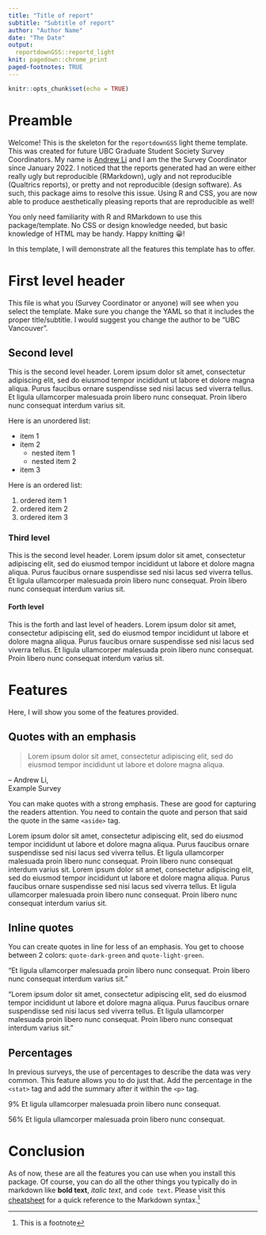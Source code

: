 ```yaml
---
title: "Title of report"
subtitle: "Subtitle of report"
author: "Author Name"
date: "The Date"
output:
  reportdownGSS::reportd_light
knit: pagedown::chrome_print
paged-footnotes: TRUE
---
```


```r
knitr::opts_chunk$set(echo = TRUE)
```

# Preamble {-}

Welcome! This is the skeleton for the `reportdownGSS` light theme template. This was created for future UBC Graduate Student Society Survey Coordinators. My name is [Andrew Li](https://www.andrewcli.com) and I am the the Survey Coordinator since January 2022. I noticed that the reports generated had an were either really ugly but reproducible (RMarkdown), ugly and not reproducible (Qualtrics reports), or pretty and not reproducible (design software). As such, this package aims to resolve this issue. Using R and CSS, you are now able to produce aesthetically pleasing reports that are reproducible as well! 

You only need familiarity with R and RMarkdown to use this package/template. No CSS or design knowledge needed, but basic knowledge of HTML may be handy. Happy knitting 😀!

In this template, I will demonstrate all the features this template has to offer. 

# First level header {-}

This file is what you (Survey Coordinator or anyone) will see when you select the template. Make sure you change the YAML so that it includes the proper title/subtitle. I would suggest you change the author to be "UBC Vancouver". 

## Second level {-}

This is the second level header. Lorem ipsum dolor sit amet, consectetur adipiscing elit, sed do eiusmod tempor incididunt ut labore et dolore magna aliqua. Purus faucibus ornare suspendisse sed nisi lacus sed viverra tellus. Et ligula ullamcorper malesuada proin libero nunc consequat. Proin libero nunc consequat interdum varius sit. 

Here is an unordered list:

* item 1 
* item 2
  * nested item 1
  * nested item 2
* item 3

Here is an ordered list:

1. ordered item 1
2. ordered item 2
3. ordered item 3

### Third level {-}

This is the second level header. Lorem ipsum dolor sit amet, consectetur adipiscing elit, sed do eiusmod tempor incididunt ut labore et dolore magna aliqua. Purus faucibus ornare suspendisse sed nisi lacus sed viverra tellus. Et ligula ullamcorper malesuada proin libero nunc consequat. Proin libero nunc consequat interdum varius sit. 

#### Forth level {-}

This is the forth and last level of headers. Lorem ipsum dolor sit amet, consectetur adipiscing elit, sed do eiusmod tempor incididunt ut labore et dolore magna aliqua. Purus faucibus ornare suspendisse sed nisi lacus sed viverra tellus. Et ligula ullamcorper malesuada proin libero nunc consequat. Proin libero nunc consequat interdum varius sit. 

# Features {-}

Here, I will show you some of the features provided. 

## Quotes with an emphasis {-}

<aside>
> Lorem ipsum dolor sit amet, consectetur adipiscing elit, sed do eiusmod tempor incididunt ut labore et dolore magna aliqua.

<p class="quote-author">-- Andrew Li,<br> Example Survey</p>
</aside>

You can make quotes with a strong emphasis. These are good for capturing the readers attention. You need to contain the quote and person that said the quote in the same `<aside>` tag.

Lorem ipsum dolor sit amet, consectetur adipiscing elit, sed do eiusmod tempor incididunt ut labore et dolore magna aliqua. Purus faucibus ornare suspendisse sed nisi lacus sed viverra tellus. Et ligula ullamcorper malesuada proin libero nunc consequat. Proin libero nunc consequat interdum varius sit. Lorem ipsum dolor sit amet, consectetur adipiscing elit, sed do eiusmod tempor incididunt ut labore et dolore magna aliqua. Purus faucibus ornare suspendisse sed nisi lacus sed viverra tellus. Et ligula ullamcorper malesuada proin libero nunc consequat. Proin libero nunc consequat interdum varius sit. 

## Inline quotes {-}

You can create quotes in line for less of an emphasis. You get to choose between 2 colors: `quote-dark-green` and `quote-light-green`.

<p class="quote-dark-green">“Et ligula ullamcorper malesuada proin libero nunc consequat. Proin libero nunc consequat interdum varius sit. ”</p>

<p class="quote-light-green">“Lorem ipsum dolor sit amet, consectetur adipiscing elit, sed do eiusmod tempor incididunt ut labore et dolore magna aliqua. Purus faucibus ornare suspendisse sed nisi lacus sed viverra tellus. Et ligula ullamcorper malesuada proin libero nunc consequat. Proin libero nunc consequat interdum varius sit.”</p>

## Percentages {-}

In previous surveys, the use of percentages to describe the data was very common. This feature allows you to do just that. Add the percentage in the `<stat>` tag and add the summary after it within the `<p>` tag. 

<p class="summary-word"><stat>9%</stat> Et ligula ullamcorper malesuada proin libero nunc consequat.</p>
<p class="summary-word"><stat>56%</stat> Et ligula ullamcorper malesuada proin libero nunc consequat. </p>

# Conclusion {-}

As of now, these are all the features you can use when you install this package. Of course, you can do all the other things you typically do in markdown like **bold text**, *italic text*, and `code text`. Please visit this [cheatsheet](https://www.markdownguide.org/cheat-sheet/) for a quick reference to the Markdown syntax.^[This is a footnote]
